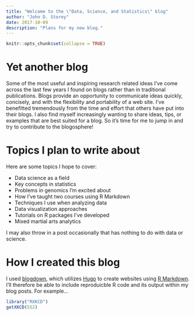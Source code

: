 ```yaml
---
title: "Welcome to the \"Data, Science, and Statistics\" blog"
author: "John D. Storey"
date: 2017-10-09
description: "Plans for my new blog." 
---
```


```r
knitr::opts_chunk$set(collapse = TRUE)
```

# Yet another blog

Some of the most useful and inspiring research related ideas I've come across the last few years I found on blogs rather than in traditional publications. Blogs provide an opportunity to communicate ideas quickly, concisely, and with the flexibility and portability of a web site. I've benefitted tremendously from the time and effort that others have put into their blogs. I also find myself increasingly wanting to share ideas, tips, or examples that are best suited for a blog. So it's time for me to jump in and try to contribute to the blogosphere!

# Topics I plan to write about

Here are some topics I hope to cover:

- Data science as a field
- Key concepts in statistics
- Problems in genomics I'm excited about
- How I've taught two courses using R Markdown
- Techniques I use when analyzing data
- Data visualization approaches
- Tutorials on R packages I've developed
- Mixed martial arts analytics

I may also throw in a post occasionally that has nothing to do with data or science.

# How I created this blog

I used [blogdown](https://github.com/rstudio/blogdown), which utilizes [Hugo](https://gohugo.io) to create websites using [R Markdown](http://rmarkdown.rstudio.com). I'll therefore be able to include reproduicble R code and its output within my blog posts. For example...

```r
library("RXKCD")
getXKCD(552)
```